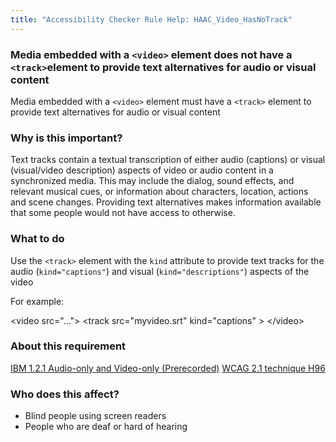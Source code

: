 ```yaml
---
title: "Accessibility Checker Rule Help: HAAC_Video_HasNoTrack"
---
```


<div className="toolHelp">
<Row>
<Column colLg={16} colMd={8} colSm={4} className="toolHead">

### Media embedded with a `<video>` element does not have a `<track>`element to provide text alternatives for audio or visual content

<div id="locLevel"></div>

Media embedded with a `<video>` element must have a `<track>` element to provide text alternatives for audio or visual content

</Column>
</Row>
<Row>
<Column colLg={11} colMd={5} colSm={4} className="toolMain">

### Why is this important?

Text tracks contain a textual transcription of either audio (captions) or visual (visual/video description) aspects of video or audio content in a synchronized media. This may include the dialog, sound effects, and relevant musical cues, or information about characters, location, actions and scene changes. Providing text alternatives makes information available that some people would not have access to otherwise.

<div id="locSnippet"></div>

### What to do

Use the `<track>` element with the `kind` attribute to provide text tracks for the audio (`kind="captions"`) and visual (`kind="descriptions"`) aspects of the video

For example:

<CodeSnippet type="multi" light={true}>&lt;video src="..."&gt;
      &lt;track src="myvideo.srt" kind="captions" &gt;
&lt;/video&gt;</CodeSnippet>

</Column>
<Column colLg={5} colMd={3} colSm={4} className="toolLeft">

### About this requirement

[IBM 1.2.1 Audio-only and Video-only (Prerecorded)](http://www.ibm.com/able/guidelines/ci162/audio_and_video.html)
[WCAG 2.1 technique H96](https://www.w3.org/WAI/WCAG21/Techniques/html/H96)

### Who does this affect?

* Blind people using screen readers
* People who are deaf or hard of hearing

</Column>
</Row>
</div>

